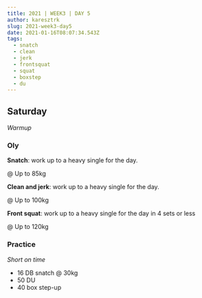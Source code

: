 ```yaml
---
title: 2021 | WEEK3 | DAY 5
author: karesztrk
slug: 2021-week3-day5
date: 2021-01-16T08:07:34.543Z
tags:
  - snatch
  - clean
  - jerk
  - frontsquat
  - squat
  - boxstep
  - du
---
```


## Saturday

_Warmup_

### Oly

**Snatch**: work up to a heavy single for the day.

@ Up to 85kg

**Clean and jerk**: work up to a heavy single for the day.

@ Up to 100kg

**Front squat**: work up to a heavy single for the day in 4 sets or less

@ Up to 120kg

### Practice

_Short on time_

- 16 DB snatch @ 30kg
- 50 DU
- 40 box step-up
